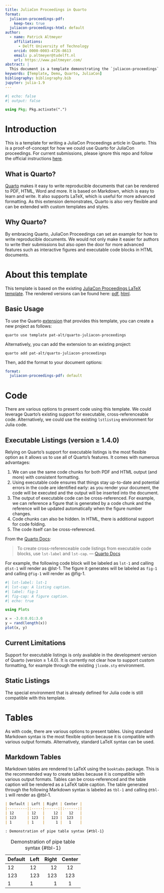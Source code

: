 ```yaml
---
title: JuliaCon Proceedings in Quarto
format:
  juliacon-proceedings-pdf:
    keep-tex: true  
  juliacon-proceedings-html: default
author:
  - name: Patrick Altmeyer
    affiliations:
      - Delft University of Technology
    orcid: 0000-0003-4726-8613
    email: p.altmeyer@tudelft.nl
    url: https://www.paltmeyer.com/
abstract: |
  This document is a template demonstrating the `juliacon-proceedings` format. It is a standard Quarto document composed of Markdown, LaTeX and code chunks. It is rendered to PDF and HTML. The PDF is rendered using the `juliacon-proceedings-pdf` format, which is based on the `juliacon-proceedings` LaTeX class. The HTML is rendered using the `juliacon-proceedings-html` format, which is based on the `juliacon-proceedings` HTML template.
keywords: [Template, Demo, Quarto, JuliaCon]
bibliography: bibliography.bib  
jupyter: julia-1.9
---
```


```julia
#| echo: false
#| output: false

using Pkg; Pkg.activate(".")
```

# Introduction {#sec-intro}

This is a template for writing a JuliaCon Proceedings article in Quarto. This is a proof-of-concept for how we could use Quarto for JuliaCon proceedings. For current submissions, please ignore this repo and follow the official instructions [here](https://github.com/JuliaCon/JuliaConSubmission.jl).

## What is Quarto?

[Quarto](https://quarto.org/) makes it easy to write reproducible documents that can be rendered to PDF, HTML, Word and more. It is based on Markdown, which is easy to learn and write. It also supports LaTeX, which is useful for more advanced formatting. As this extension demonstrates, Quarto is also very flexible and can be extended with custom templates and styles. 

## Why Quarto?

By embracing Quarto, JuliaCon Proceedings can set an example for how to write reproducible documents. We would not only make it easier for authors to write their submissions but also open the door for more advanced features such as interactive figures and executable code blocks in HTML documents. 

# About this template

This template is based on the existing [JuliaCon Proceedings LaTeX template](https://github.com/JuliaCon/JuliaConSubmission.jl). The rendered versions can be found here: [pdf](https://www.paltmeyer.com/quarto-juliacon-proceedings/template.pdf), [html](https://www.paltmeyer.com/quarto-juliacon-proceedings/template.html).

## Basic Usage

To use the Quarto [extension](https://github.com/pat-alt/quarto-juliacon-proceedings) that provides this template, you can create a new project as follows:

```
quarto use template pat-alt/quarto-juliacon-proceedings
```

Alternatively, you can add the extension to an existing project:

```
quarto add pat-alt/quarto-juliacon-proceedings
```

Then, add the format to your document options:

```yaml
format:
  juliacon-proceedings-pdf: default
```

# Code

There are various options to present code using this template. We could leverage Quarto's existing support for executable, cross-referenceable code. Alternatively, we could use the existing `lstlisting` environment for Julia code.

## Executable Listings  (version $\geq$ 1.4.0)

Relying on Quarto's support for executable listings is the most flexible option as it allows us to use all of Quarto's features. It comes with numerous advantages:

1. We can use the same code chunks for both PDF and HTML output (and more) with consistent formatting.
2. Using executable code ensures that things stay up-to-date and potential errors in the code are identified early: as you render your document, the code will be executed and the output will be inserted into the document.
3. The output of executable code can be cross-referenced. For example, we can reference a figure that is generated by a code chunk and the reference will be updated automatically when the figure number changes.
4. Code chunks can also be hidden. In HTML, there is additional support for code folding.
5. The code itself can be cross-referenced.

From the [Quarto Docs](https://quarto.org/docs/prerelease/1.4/crossref.html#cross-referenceable-listings-of-executable-code-blocks):

> To create cross-referenceable code listings from executable code blocks, use `lst-label` and `lst-cap`. 
> --- [Quarto Docs](https://quarto.org/docs/prerelease/1.4/crossref.html#cross-referenceable-listings-of-executable-code-blocks)

For example, the following code block will be labeled as `lst-1` and calling `@lst-1` will render as @lst-1. The figure it generates will be labeled as `fig-1` and calling `@fig-1` will render as @fig-1.

```julia
#| lst-label: lst-1
#| lst-cap: A listing caption.
#| label: fig-1
#| fig-cap: A figure caption.
#| echo: true

using Plots

x = -3.0:0.01:3.0
y = rand(length(x))
plot(x, y)
```

::: {.callout-note}

# Current Limitations

Support for executable listings is only available in the development version of Quarto (version $\geq$ 1.4.0). It is currently not clear how to support custom formatting, for example through the existing `jlcode.sty` environment. 

:::

## Static Listings

The special environment that is already defined for Julia code is still compatible with this template. 

\begin{verbatim}
\begin{lstlisting}[
    language = Julia, 
    numbers=left, 
    label={lst:exmplg}, 
    caption={Example Code Block.}
]
using Plots

x = -3.0:0.01:3.0
y = rand(length(x))
plot(x, y)
\end{lstlisting}
\end{verbatim}
\begin{lstlisting}[
    language = Julia, 
    numbers=left, 
    label={lst:exmplg}, 
    caption={Example Code Block.}
]
using Plots

x = -3.0:0.01:3.0
y = rand(length(x))
plot(x, y)
\end{lstlisting}

# Tables

As with code, there are various options to present tables. Using standard Markdown syntax is the most flexible option because it is compatible with various output formats. Alternatively, standard LaTeX syntax can be used.

## Markdown Tables

Markdown tables are rendered to LaTeX using the `booktabs` package. This is the recommended way to create tables because it is compatible with various output formats. Tables can be cross-referenced and the table caption will be rendered as a LaTeX table caption. The table generated through the following Markdown syntax is labeled as `tbl-1` and calling `@tbl-1` will render as @tbl-1.

```.markdown

| Default | Left | Right | Center |
|---------|:-----|------:|:------:|
| 12      | 12   |    12 |   12   |
| 123     | 123  |   123 |  123   |
| 1       | 1    |     1 |   1    |

: Demonstration of pipe table syntax {#tbl-1}

```

| Default | Left | Right | Center |
|---------|:-----|------:|:------:|
| 12      | 12   |    12 |   12   |
| 123     | 123  |   123 |  123   |
| 1       | 1    |     1 |   1    |

: Demonstration of pipe table syntax {#tbl-1}
